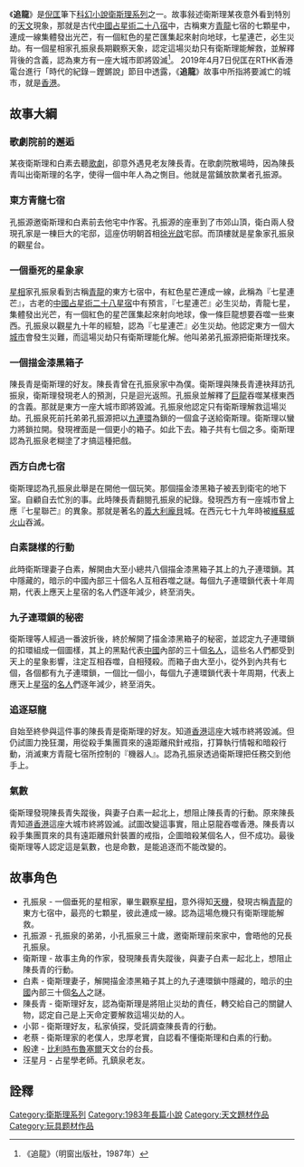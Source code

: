 {{otheruse|追龍 (電影)}}
{{Infobox book
|書名      = 追龍
|圖像      = File:小說《追龍》封面.jpg
|圖像說明   = 《追龍》封面
|作者      = 衛斯理
|原名      = 
|中文書名   = 
|譯者      = 
|插圖      = 
|封面設計   = 
|出版地     = 香港
|語言      = 中文
|系列      = 衛斯理系列
|題材      = 
|類型      = 流行文學
|出版者     = 明窗出版社
|出版日期   = 
|中文版    = 
|媒介      = 
|頁數      = 277
|開本      = 
|isbn      = 9628993224
|oclc      = 
|杜威十進制圖書分類法    = 800
|美國國會圖書館圖書分類法 = 
|上一部作品  = [[神仙_(小說)|神仙]]
|下一部作品  = [[洞天_(小說)|洞天]]
|引用       = 
|被引用     = 
}}

《'''追龍'''》是[[倪匡|倪匡]]筆下[[科幻小說|科幻小說]][[衛斯理系列|衛斯理系列]]之一。故事敍述衛斯理某夜意外看到特別的[[天文|天文]]現象，那就是古代[[中國占星術|中國占星術]][[二十八宿|二十八宿]]中，古稱東方[[青龍|青龍]]七宿的七顆星中，連成一線集體發出光芒，有一個紅色的星芒匯集起來射向地球，七星連芒，必生災劫。有一個星相家孔振泉長期觀察天象，認定這場災劫只有衛斯理能解救，並解釋背後的含義，認為東方有一座大城市即將毀滅<ref>《追龍》（明窗出版社，1987年）</ref>。 
2019年4月7日倪匡在RTHK香港電台進行「時代的紀錄－鏗鏘說」節目中透露，《'''追龍'''》故事中所指將要滅亡的城市，就是[[香港|香港]]。

==故事大綱==
===歌劇院前的邂逅===
某夜衛斯理和白素去聽[[歌劇|歌劇]]，卻意外遇見老友陳長青。在歌劇院散場時，因為陳長青叫出衛斯理的名字，使得一個中年人為之惻目。他就是當鋪放款業者孔振源。

===東方青龍七宿===
孔振源邀衛斯理和白素前去他宅中作客。孔振源的座車到了市郊山頂，衛白兩人發現孔家是一棟巨大的宅邸，這座仿明朝首相[[徐光啟|徐光啟]]宅邸。而頂樓就是星象家孔振泉的觀星台。

===一個垂死的星象家===
[[星相|星相]]家孔振泉看到古稱[[青龍|青龍]]的東方七宿中，有紅色星芒連成一線，此稱為『七星連芒』，古老的[[中國占星術|中國占星術]][[二十八星宿|二十八星宿]]中有預言，『七星連芒』必生災劫，青龍七星，集體發出光芒，有一個紅色的星芒匯集起來射向地球，像一條巨龍想要吞噬一些東西。孔振泉以觀星九十年的經驗，認為『七星連芒』必生災劫。他認定東方一個大[[城市|城市]]會發生災難，而這場災劫只有衛斯理能化解。他叫弟弟孔振源把衛斯理找來。

===一個描金漆黑箱子===
陳長青是衛斯理的好友。陳長青曾在孔振泉家中為僕。衛斯理與陳長青連袂拜訪孔振泉，衛斯理發現老人的預測，只是迴光返照。孔振泉並解釋了[[巨龍|巨龍]]吞噬某樣東西的含義。那就是東方一座大城市即將毀滅。孔振泉他認定只有衛斯理解救這場災劫。孔振泉死前托弟弟孔振源把以[[九連環|九連環]]為鎖的一個盒子送給衛斯理。衛斯理以蠻力將鎖拉開。發現裡面是一個更小的箱子。如此下去。箱子共有七個之多。衛斯理認為孔振泉老糊塗了才搞這種把戲。

===西方白虎七宿===
衛斯理認為孔振泉此舉是在開他一個玩笑。那個描金漆黑箱子被丟到衛宅的地下室。自顧自去忙別的事。此時陳長青翻閱孔振泉的紀錄。發現西方有一座城市曾上應『七星聯芒』的異象。那就是著名的[[義大利|義大利]][[龐貝|龐貝]]城。在西元七十九年時被[[維蘇威火山|維蘇威火山]]吞滅。
===白素謎樣的行動===
此時衛斯理妻子白素，解開由大至小總共八個描金漆黑箱子其上的九子連環鎖。其中隱藏的，暗示的中國內部三十個名人互相吞噬之謎。每個九子連環鎖代表十年周期，代表上應天上星宿的名人們逐年減少，終至消失。

===九子連環鎖的秘密===
衛斯理等人經過一番波折後，終於解開了描金漆黑箱子的秘密，並認定九子連環鎖的扣環組成一個圖樣，其上的黑點代表[[中國|中國]]內部的三十個[[名人|名人]]，這些名人們都受到天上的星象影響，注定互相吞噬，自相殘殺。而箱子由大至小，從外到內共有七個，各個都有九子連環鎖，一個比一個小，每個九子連環鎖代表十年周期，代表上應天上[[星宿|星宿]]的[[名人|名人]]們逐年減少，終至消失。

===追逐惡龍===
自始至終參與這件事的陳長青是衛斯理的好友。知道[[香港|香港]]這座大城市終將毀滅。但仍試圖力挽狂瀾，用從殺手集團買來的遠距離飛針戒指，打算執行情報和暗殺行動，消滅東方青龍七宿所控制的『機器人』。認為孔振泉透過衛斯理把任務交到他手上。

===氣數===
衛斯理發現陳長青失蹤後，與妻子白素一起北上，想阻止陳長青的行動。原來陳長青知道[[香港|香港]]這座大城市終將毀滅。試圖改變這事實，阻止惡龍吞噬香港。陳長青以殺手集團買來的具有遠距離飛針裝置的戒指，企圖暗殺某個名人，但不成功。最後衛斯理等人認定這是氣數，也是命數，是能追逐而不能改變的。

==故事角色==
*孔振泉 - 一個垂死的星相家，畢生觀察[[星相|星相]]，意外得知[[天機|天機]]，發現古稱[[青龍|青龍]]的東方七宿中，最亮的七顆星，彼此連成一線。認為這場危機只有衛斯理能解救。
*孔振源 - 孔振泉的弟弟，小孔振泉三十歲，邀衛斯理前來家中，會晤他的兄長孔振泉。
*衛斯理 - 故事主角的作家，發現陳長青失蹤後，與妻子白素一起北上，想阻止陳長青的行動。
*白素 - 衛斯理妻子，解開描金漆黑箱子其上的九子連環鎖中隱藏的，暗示的[[中國|中國]]內部三十個[[名人|名人]]之謎。
*陳長青 - 衛斯理好友，認為衛斯理是將阻止災劫的責任，轉交給自己的關鍵人物，認定自己是上天命定要解救這場災劫的人。
*小郭 - 衛斯理好友，私家偵探，受託調查陳長青的行動。
*老蔡 - 衛斯理家的老僕人，忠厚老實，自認看不懂衛斯理和白素的行動。
*殷達 - [[比利時|比利時]][[布魯塞爾|布魯塞爾]]天文台的台長。
*汪星月 - 占星學老師。孔鎮泉老友。

==詮釋==
<div class="references-small">
<references />
</div>


{{s-start}}
{{s-bef | before=051 [[神仙_(小說)|神仙]]}}
{{s-ttl | title=衛斯理系列（按編號） | years=052 }}
{{s-aft | after=053 [[洞天_(小說)|洞天]]}}
{{s-bef | before=[[神仙_(小說)|神仙]]}}
{{s-ttl | title=衛斯理系列（按連載時序） | years=1983年1月31日至1983年5月23日 }}
{{s-aft | after=[[洞天_(小說)|洞天]]}}
{{end box}}

{{衛斯理系列}}
[[Category:衛斯理系列|Category:衛斯理系列]]
[[Category:1983年長篇小說|Category:1983年長篇小說]]
[[Category:天文題材作品|Category:天文題材作品]]
[[Category:玩具题材作品|Category:玩具题材作品]]